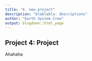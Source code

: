 ```yaml
---
title: "4. new project"
description: "blablabla. descriptions"
author: "Earth System Crew"
output: blogdown::html_page
---
```


## Project 4: Project
Ahahaha
